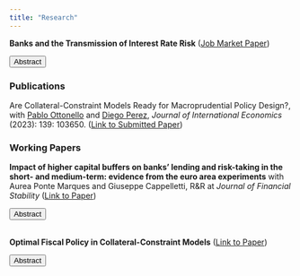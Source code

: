```yaml
---
title: "Research"
---
```

<script>
function hide_buttons(abstract) {
    var x = document.getElementById(abstract);
    if (x.style.display === "none") {
        x.style.display = "block";
    } else {
        x.style.display = "none";
    }
}
</script>

**Banks and the Transmission of Interest Rate Risk** ([Job Market Paper](content/varraso_jmp.pdf))

<button class="button_that_looks_like_link" role="button" onclick="hide_buttons('abstract_rate')">Abstract</button>
<div id="abstract_rate" style="display:none;">
I study the macroeconomic effects of interest rate risk in a model with financially constrained intermediaries. I develop a framework where shocks to interest rates transmit to intermediaries' net worth through movements in asset prices. The strength of this transmission depends on the degree of maturity mismatch in banks' balance sheets. Departing from the existing literature, I allow banks to choose optimally the duration of their assets and hence their exposure to changes in interest rates. As in the data, the model predicts that banks increase duration when interest rates are low as they expect higher asset prices going forward. I calibrate the model to match both time-series and cross-sectional patterns in banks’ duration profile. An application to the 2022 monetary tightening shows that the increase in the duration of bank assets prior to the tightening significantly magnified subsequent equity losses in the banking sector.
</div>

### Publications

Are Collateral-Constraint Models Ready for Macroprudential Policy Design?, with [<span style="font-weight: normal">Pablo Ottonello</span>](https://sites.google.com/site/ottonellopablo/home/) and [<span style="font-weight: normal">Diego Perez</span>](https://www.perezdiego.org/), *Journal of International Economics* (2023): 139: 103650. ([Link to Submitted Paper](content/OPV_Collateral.pdf))

### Working Papers

**Impact of higher capital buffers on banks' lending and risk-taking in the short- and medium-term: evidence from the euro area experiments** with Aurea Ponte Marques and Giuseppe Cappelletti, R&R at *Journal of Financial Stability* ([Link to Paper](content/Impact_of_higher_capital_buffers.pdf))

<button class="button_that_looks_like_link" role="button" onclick="hide_buttons('abstract_buffer')">Abstract</button>
<div id="abstract_buffer" style="display:none;">
We study the impact of higher bank capital buffers, namely the other systemically important institutions (O-SII), on lending and banks' risk-taking behavior at different horizons from the first implementation. Although there is already evidence that higher capital buffers constrain credit supply and might lead to bank risk-shifting in the short-term, in this paper we shed more light on the medium-term effects of these type of policy measures. Relying on 2014 to 2017 confidential granular supervisory data, we find that O-SII banks reduced their credit supply to households and financial sectors in the short-term, shifting their lending to less risky counterparts. In the medium-term the reduction in credit supply becomes not significant from an economic perspective, whereas there is evidence that banks shift their lending to less risky borrowers within sectors. Our findings support the hypothesis that the implementation of higher capital buffers could have a positive disciplining effect by reducing banks' risk-taking. At the same time, there is evidence of only a reduced adverse impact on the real economy through a temporary decrease in credit supply restricted to the moment when there is a tightening of the macroprudential policy.
</div> 

</br>
**Optimal Fiscal Policy in Collateral-Constraint Models** ([Link to Paper](content/Fiscal_Policy_Collateral.pdf))

<button class="button_that_looks_like_link" role="button" onclick="hide_buttons('abstract_fiscal')">Abstract</button>
<div id="abstract_fiscal" style="display:none;">
I study optimal government spending in a canonical, small-open-economy model where a collateral constraint gives rise to overborrowing. I show quantitatively that excess procyclicality - a pervasive feature of emerging markets - makes the economy more vulnerable to sudden stops. In normal times, pro-cyclical spending encourages borrowing and magnifies the inefficiency; during a sudden stop, it depresses collateral values and exacerbates deleveraging pressures on households. I characterize the optimal time-consistent policy and show that it would significantly reduce both the likelihood and severity of a sudden stop.
</div> 
